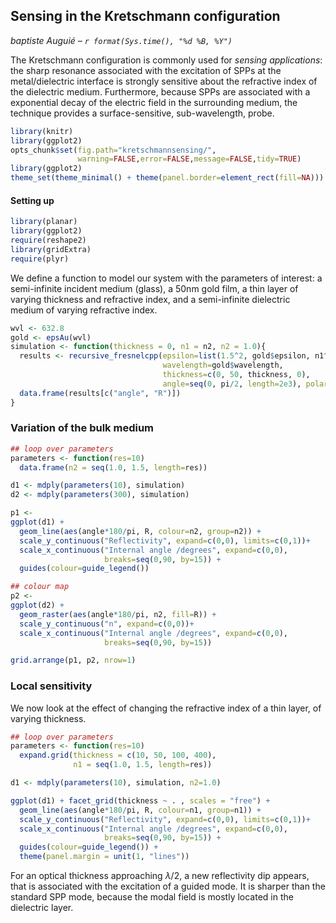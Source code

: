 ## Sensing in the Kretschmann configuration
_baptiste Auguié -- `r format(Sys.time(), "%d %B, %Y")`_

The Kretschmann configuration is commonly used for _sensing applications_: the sharp resonance associated with the excitation of SPPs at the metal/dielectric interface is strongly sensitive about the refractive index of the dielectric medium. 
Furthermore, because SPPs are associated with a exponential decay of the electric field in the surrounding medium, the technique provides a surface-sensitive, sub-wavelength, probe.

```r
library(knitr)
library(ggplot2)
opts_chunk$set(fig.path="kretschmannsensing/",
               warning=FALSE,error=FALSE,message=FALSE,tidy=TRUE)
library(ggplot2)
theme_set(theme_minimal() + theme(panel.border=element_rect(fill=NA)))
```

#### Setting up

```r
library(planar)
library(ggplot2)
require(reshape2)
library(gridExtra)
require(plyr)

```

We define a function to model our system with the parameters of interest: a semi-infinite incident medium (glass), a 50nm gold film, a thin layer of varying thickness and refractive index, and a semi-infinite dielectric medium of varying refractive index.

```r
wvl <- 632.8
gold <- epsAu(wvl)
simulation <- function(thickness = 0, n1 = n2, n2 = 1.0){
  results <- recursive_fresnelcpp(epsilon=list(1.5^2, gold$epsilon, n1^2, n2^2),
                                  wavelength=gold$wavelength, 
                                  thickness=c(0, 50, thickness, 0),
                                  angle=seq(0, pi/2, length=2e3), polarisation='p')
  data.frame(results[c("angle", "R")])
}
```

### Variation of the bulk medium

```r

## loop over parameters
parameters <- function(res=10) 
  data.frame(n2 = seq(1.0, 1.5, length=res))

d1 <- mdply(parameters(10), simulation)
d2 <- mdply(parameters(300), simulation)

p1 <- 
ggplot(d1) +
  geom_line(aes(angle*180/pi, R, colour=n2, group=n2)) +
  scale_y_continuous("Reflectivity", expand=c(0,0), limits=c(0,1))+
  scale_x_continuous("Internal angle /degrees", expand=c(0,0), 
                     breaks=seq(0,90, by=15)) +
  guides(colour=guide_legend())

## colour map
p2 <- 
ggplot(d2) +
  geom_raster(aes(angle*180/pi, n2, fill=R)) +
  scale_y_continuous("n", expand=c(0,0))+
  scale_x_continuous("Internal angle /degrees", expand=c(0,0), 
                     breaks=seq(0,90, by=15)) 

grid.arrange(p1, p2, nrow=1)
```


### Local sensitivity

We now look at the effect of changing the refractive index of a thin layer, of varying thickness.


```r

## loop over parameters
parameters <- function(res=10) 
  expand.grid(thickness = c(10, 50, 100, 400),
              n1 = seq(1.0, 1.5, length=res))

d1 <- mdply(parameters(10), simulation, n2=1.0)

ggplot(d1) + facet_grid(thickness ~ . , scales = "free") + 
  geom_line(aes(angle*180/pi, R, colour=n1, group=n1)) +
  scale_y_continuous("Reflectivity", expand=c(0,0), limits=c(0,1))+
  scale_x_continuous("Internal angle /degrees", expand=c(0,0), 
                     breaks=seq(0,90, by=15)) +
  guides(colour=guide_legend()) +
  theme(panel.margin = unit(1, "lines"))
```
For an optical thickness approaching $\lambda / 2$, a new reflectivity dip appears, that is associated with the excitation of a guided mode. It is sharper than the standard SPP mode, because the modal field is mostly located in the dielectric layer.
